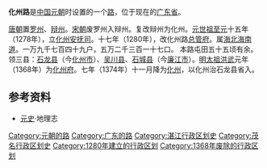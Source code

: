 '''化州路'''是[[中国|中国]][[元朝|元朝]]时设置的一个[[路_(行政区划)|路]]，位于现在的[[广东省|广东省]]。 

[[唐朝|唐朝]]置[[罗州_(唐朝)|罗州]]、[[辩州|辩州]]。[[宋朝|宋朝]]废罗州入辩州。复改辩州为化州。[[元世祖|元世祖]][[至元_(忽必烈)|至元]]十五年（1278年），立[[化州安抚司|化州安抚司]]。十七年（1280年），改化州路[[总管府|总管府]]。属[[海北海南道|海北海南道]]。一万九千七百四十九户，五万二千三百一十七口。 本路屯田五十五顷有余。 领三县：[[石龙县|石龙县]]（今[[化州市|化州市]]）、[[吴川县|吴川县]]、[[石城县|石城县]]（今[[廉江市|廉江市]]）。[[明太祖|明太祖]][[洪武|洪武]]元年（1368年）为[[化州府|化州府]]。七年（1374年）十一月降为[[化州_(古代)|化州]]，以化州治石龙县省入。

==参考资料==

*[[元史|元史]]·地理志

{{元朝行政区划|nocat}}
{{元朝行政区划小作品}}
{{DEFAULTSORT:H}}
[[Category:元朝的路|Category:元朝的路]] 
[[Category:广东的路|Category:广东的路]]
[[Category:湛江行政区划史|Category:湛江行政区划史]]
[[Category:茂名行政区划史|Category:茂名行政区划史]]
[[Category:1280年建立的行政区划|Category:1280年建立的行政区划]]
[[Category:1368年废除的行政区划|Category:1368年废除的行政区划]]